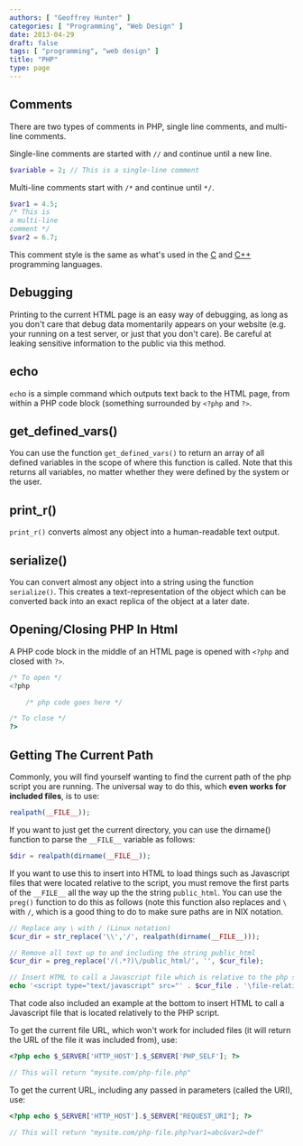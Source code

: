 ```yaml
---
authors: [ "Geoffrey Hunter" ]
categories: [ "Programming", "Web Design" ]
date: 2013-04-29
draft: false
tags: [ "programming", "web design" ]
title: "PHP"
type: page
---
```



## Comments

There are two types of comments in PHP, single line comments, and multi-line comments.

Single-line comments are started with `//` and continue until a new line.

```php
$variable = 2; // This is a single-line comment
```

Multi-line comments start with `/*` and continue until `*/`.

```php
$var1 = 4.5;
/* This is
a multi-line
comment */
$var2 = 6.7;
```

This comment style is the same as what's used in the [C](/programming/languages/c) and [C++](/programming/languages/c-plus-plus) programming languages.

## Debugging

Printing to the current HTML page is an easy way of debugging, as long as you don't care that debug data momentarily appears on your website (e.g. your running on a test server, or just that you don't care). Be careful at leaking sensitive information to the public via this method.

## echo

`ech`o is a simple command which outputs text back to the HTML page, from within a PHP code block (something surrounded by `<?php` and `?>`.

## get_defined_vars()

You can use the function `get_defined_vars()` to return an array of all defined variables in the scope of where this function is called. Note that this returns all variables, no matter whether they were defined by the system or the user.

## print_r()

`print_r()` converts almost any object into a human-readable text output.

## serialize()

You can convert almost any object into a string using the function `serialize()`. This creates a text-representation of the object which can be converted back into an exact replica of the object at a later date.

## Opening/Closing PHP In Html

A PHP code block in the middle of an HTML page is opened with `<?php` and closed with `?>`.

```php    
/* To open */
<?php

    /* php code goes here */

/* To close */
?>
```

## Getting The Current Path

Commonly, you will find yourself wanting to find the current path of the php script you are running. The universal way to do this, which **even works for included files**, is to use:

```php    
realpath(__FILE__));
```

If you want to just get the current directory, you can use the dirname() function to parse the `__FILE__` variable as follows:

```php 
$dir = realpath(dirname(__FILE__));
```

If you want to use this to insert into HTML to load things such as Javascript files that were located relative to the script, you must remove the first parts of the `__FILE__` all the way up the the string `public_html`. You can use the `preg()` function to do this as follows (note this function also replaces and `\` with `/`, which is a good thing to do to make sure paths are in NIX notation.

```php
// Replace any \ with / (Linux notation)
$cur_dir = str_replace('\\','/', realpath(dirname(__FILE__)));

// Remove all text up to and including the string public_html
$cur_dir = preg_replace('/(.*?)\/public_html/', '', $cur_file);

// Insert HTML to call a Javascript file which is relative to the php script (example)
echo '<script type="text/javascript" src="' . $cur_file . '\file-relative-to-php-script.js"></script>';
```

That code also included an example at the bottom to insert HTML to call a Javascript file that is located relatively to the PHP script.

To get the current file URL, which won't work for included files (it will return the URL of the file it was included from), use:

```php 
<?php echo $_SERVER['HTTP_HOST'].$_SERVER['PHP_SELF']; ?>

// This will return "mysite.com/php-file.php"
```

To get the current URL, including any passed in parameters (called the URI), use:

```php
<?php echo $_SERVER['HTTP_HOST'].$_SERVER["REQUEST_URI"]; ?>

// This will return "mysite.com/php-file.php?var1=abc&var2=def"
```
